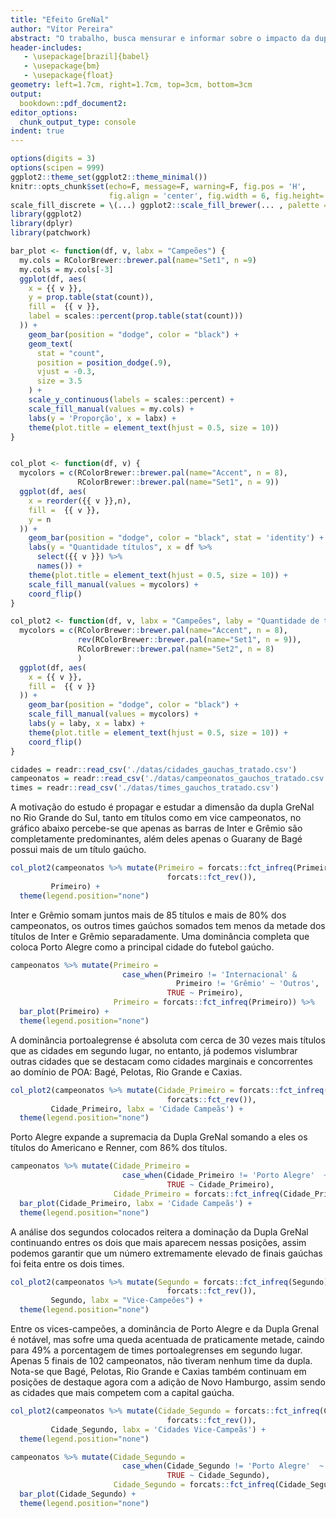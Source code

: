 ```yaml
---
title: "Efeito GreNal"
author: "Vítor Pereira"
abstract: "O trabalho, busca mensurar e informar sobre o impacto da dupla GreNal e de Porto Alegre no futebol gaúcho, também buscando verificar quais as outras cidades polos do Futebol. Para fins de investigação, também analisaremos um mundo hipotético no qual a dupla GreNal simplesmente seria extinta ou removida suas colocações para podermos ter uma noção do tamanho do impacto da dissolução de suas maiores potenciais. "
header-includes:
   - \usepackage[brazil]{babel}
   - \usepackage{bm}
   - \usepackage{float}
geometry: left=1.7cm, right=1.7cm, top=3cm, bottom=3cm
output:
  bookdown::pdf_document2:
editor_options:
  chunk_output_type: console
indent: true
---
```




```r
options(digits = 3)  
options(scipen = 999)
ggplot2::theme_set(ggplot2::theme_minimal()) 
knitr::opts_chunk$set(echo=F, message=F, warning=F, fig.pos = 'H', 
                      fig.align = 'center', fig.width = 6, fig.height= 3.5)
scale_fill_discrete = \(...) ggplot2::scale_fill_brewer(... , palette = "Set2") 
library(ggplot2)
library(dplyr)
library(patchwork)
```


```r
bar_plot <- function(df, v, labx = "Campeões") {
  my.cols = RColorBrewer::brewer.pal(name="Set1", n =9)
  my.cols = my.cols[-3]
  ggplot(df, aes(
    x = {{ v }},
    y = prop.table(stat(count)),
    fill =  {{ v }},
    label = scales::percent(prop.table(stat(count)))
  )) +
    geom_bar(position = "dodge", color = "black") +
    geom_text(
      stat = "count",
      position = position_dodge(.9),
      vjust = -0.3,
      size = 3.5
    ) +
    scale_y_continuous(labels = scales::percent) +
    scale_fill_manual(values = my.cols) +
    labs(y = 'Proporção', x = labx) +
    theme(plot.title = element_text(hjust = 0.5, size = 10))
}


col_plot <- function(df, v) {
  mycolors = c(RColorBrewer::brewer.pal(name="Accent", n = 8), 
               RColorBrewer::brewer.pal(name="Set1", n = 9))
  ggplot(df, aes(
    x = reorder({{ v }},n),
    fill =  {{ v }},
    y = n
  )) +
    geom_bar(position = "dodge", color = "black", stat = 'identity') +
    labs(y = "Quantidade títulos", x = df %>%
      select({{ v }}) %>%
      names()) +
    theme(plot.title = element_text(hjust = 0.5, size = 10)) +
    scale_fill_manual(values = mycolors) +
    coord_flip()
}

col_plot2 <- function(df, v, labx = "Campeões", laby = "Quantidade de títulos") {
  mycolors = c(RColorBrewer::brewer.pal(name="Accent", n = 8),
               rev(RColorBrewer::brewer.pal(name="Set1", n = 9)), 
               RColorBrewer::brewer.pal(name="Set2", n = 8)
               )
  ggplot(df, aes(
    x = {{ v }},
    fill =  {{ v }}
  )) +
    geom_bar(position = "dodge", color = "black") +
    scale_fill_manual(values = mycolors) +
    labs(y = laby, x = labx) +
    theme(plot.title = element_text(hjust = 0.5, size = 10)) +
    coord_flip()
}
```




```r
cidades = readr::read_csv('./datas/cidades_gauchas_tratado.csv')
campeonatos = readr::read_csv('./datas/campeonatos_gauchos_tratado.csv')
times = readr::read_csv('./datas/times_gauchos_tratado.csv')
```


\section{Motivação}

A motivação do estudo é propagar e estudar a dimensão da dupla GreNal no Rio 
Grande do Sul, tanto em títulos como em vice campeonatos, no gráfico abaixo 
percebe-se que apenas as barras de Inter e Grêmio são completamente predominantes,
além deles apenas o Guarany de Bagé possui mais de um título gaúcho.

```r
col_plot2(campeonatos %>% mutate(Primeiro = forcats::fct_infreq(Primeiro) %>% 
                                   forcats::fct_rev()), 
         Primeiro) +
  theme(legend.position="none")
```

Inter e Grêmio somam juntos mais de 85 títulos e mais de 80% dos campeonatos, 
os outros times gaúchos somados tem menos da metade dos títulos de Inter e Grêmio
separadamente. Uma dominância completa que coloca Porto Alegre como a principal
cidade do futebol gaúcho.

```r
campeonatos %>% mutate(Primeiro = 
                         case_when(Primeiro != 'Internacional' & 
                                     Primeiro != 'Grêmio' ~ 'Outros',
                                   TRUE ~ Primeiro), 
                       Primeiro = forcats::fct_infreq(Primeiro)) %>%
  bar_plot(Primeiro) +
  theme(legend.position="none")
```

\section{Estudo}

A dominância portoalegrense é absoluta com cerca de 30 vezes mais títulos que as
cidades em segundo lugar, no entanto, já podemos vislumbrar outras
cidades que se destacam como cidades marginais e concorrentes ao domínio de POA:
Bagé, Pelotas, Rio Grande e Caxias. 

```r
col_plot2(campeonatos %>% mutate(Cidade_Primeiro = forcats::fct_infreq(Cidade_Primeiro) %>% 
                                   forcats::fct_rev()), 
         Cidade_Primeiro, labx = 'Cidade Campeãs') +
  theme(legend.position="none")
```

Porto Alegre expande a supremacia da Dupla GreNal somando a eles os títulos do 
Americano e Renner, com 86% dos títulos.

```r
campeonatos %>% mutate(Cidade_Primeiro = 
                         case_when(Cidade_Primeiro != 'Porto Alegre'  ~ 'Outros',
                                   TRUE ~ Cidade_Primeiro), 
                       Cidade_Primeiro = forcats::fct_infreq(Cidade_Primeiro)) %>%
  bar_plot(Cidade_Primeiro, labx = 'Cidade Campeãs') +
  theme(legend.position="none")
```

A análise dos segundos colocados reitera a dominação da Dupla GreNal continuando
entres os dois que mais aparecem nessas posições, assim podemos garantir que um
número extremamente elevado de finais gaúchas foi feita entre os dois times.

```r
col_plot2(campeonatos %>% mutate(Segundo = forcats::fct_infreq(Segundo) %>% 
                                   forcats::fct_rev()), 
         Segundo, labx = "Vice-Campeões") +
  theme(legend.position="none")
```

Entre os vices-campeões, a dominância de Porto Alegre e da Dupla Grenal é notável, 
mas sofre uma queda acentuada de praticamente metade, caindo para 49% a porcentagem
de times portoalegrenses em segundo lugar. Apenas 5 finais de 102 campeonatos, 
não tiveram nenhum time da dupla. Nota-se que Bagé, Pelotas, Rio Grande e Caxias 
também continuam em posições de destaque agora com a adição de Novo Hamburgo, 
assim sendo as cidades que mais competem com a capital gaúcha.

```r
col_plot2(campeonatos %>% mutate(Cidade_Segundo = forcats::fct_infreq(Cidade_Segundo) %>% 
                                   forcats::fct_rev()), 
         Cidade_Segundo, labx = 'Cidades Vice-Campeãs') +
  theme(legend.position="none")
```


```r
campeonatos %>% mutate(Cidade_Segundo = 
                         case_when(Cidade_Segundo != 'Porto Alegre'  ~ 'Outros',
                                   TRUE ~ Cidade_Segundo), 
                       Cidade_Segundo = forcats::fct_infreq(Cidade_Segundo)) %>%
  bar_plot(Cidade_Segundo) +
  theme(legend.position="none")
```

